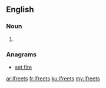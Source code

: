 ==English==

===Noun===
{{head|en|plural}}

# {{plural of|ifreet|lang=en}}

===Anagrams===
* [[set fire#English|set fire]]

[[ar:ifreets]]
[[fr:ifreets]]
[[ku:ifreets]]
[[my:ifreets]]